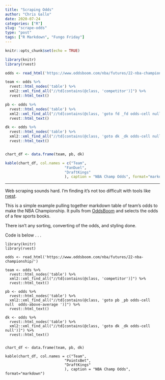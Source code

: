 ```yaml
---
title: "Scraping Odds"
author: "Chris Gallo"
date: 2020-07-24
categories: ["R"]
slug: "scrape-odds"
type: "post"
tags: ["R Markdown", "Fungo Friday"]
---
```


```r
knitr::opts_chunk$set(echo = TRUE)
```

```r
library(knitr)
library(rvest)

odds <- read_html('https://www.oddsboom.com/nba/futures/22-nba-championship/')

team <- odds %>% 
  rvest::html_nodes('table') %>% 
  xml2::xml_find_all("//td[contains(@class, 'competitor')]") %>% 
  rvest::html_text()

pb <- odds %>% 
  rvest::html_nodes('table') %>% 
  xml2::xml_find_all("//td[contains(@class, 'goto fd _fd odds-cell null')]") %>% 
  rvest::html_text()

dk <- odds %>% 
  rvest::html_nodes('table') %>% 
  xml2::xml_find_all("//td[contains(@class, 'goto dk _dk odds-cell null')]") %>% 
  rvest::html_text()


chart_df <- data.frame(team, pb, dk)

kable(chart_df, col.names = c("Team",
                           "FanDuel",
                           "DraftKings"
                           ), caption = "NBA Champ Odds", format="markdown")


```
---

Web scraping sounds hard. I'm finding it's not too difficult with tools like [rvest](https://blog.rstudio.com/2014/11/24/rvest-easy-web-scraping-with-r/). 

This is a simple example pulling together markdown table of team's odds to make the NBA Championship. It pulls from [OddsBoom](https://www.oddsboom.com/nba/futures/22-nba-championship/) and selects the odds of a few sports books. 

There isn't any sorting, converting of the odds, and styling done.

Code is below . . .

```
library(knitr)
library(rvest)

odds <- read_html('https://www.oddsboom.com/nba/futures/22-nba-championship/')

team <- odds %>% 
  rvest::html_nodes('table') %>% 
  xml2::xml_find_all("//td[contains(@class, 'competitor')]") %>% 
  rvest::html_text()

pb <- odds %>% 
  rvest::html_nodes('table') %>% 
  xml2::xml_find_all("//td[contains(@class, 'goto pb _pb odds-cell null  odds-above-average ')]") %>% 
  rvest::html_text()

dk <- odds %>% 
  rvest::html_nodes('table') %>% 
  xml2::xml_find_all("//td[contains(@class, 'goto dk _dk odds-cell null')]") %>% 
  rvest::html_text()


chart_df <- data.frame(team, pb, dk)

kable(chart_df, col.names = c("Team",
                           "PointsBet",
                           "DraftKings"
                           ), caption = "NBA Champ Odds", format="markdown")

```
